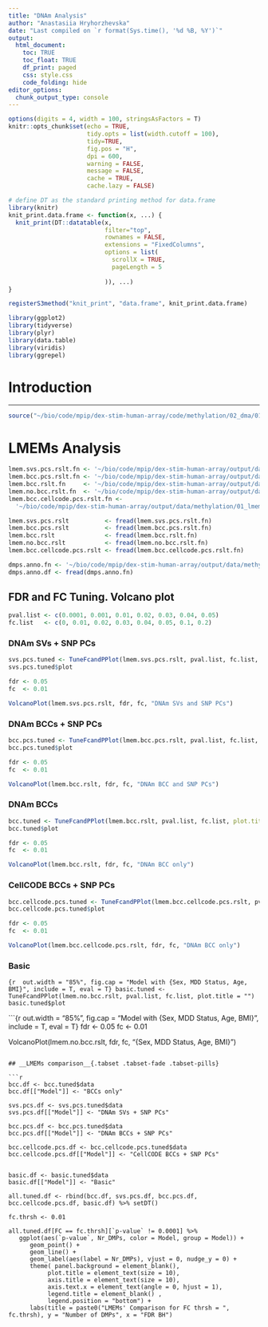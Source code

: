 ```yaml
---
title: "DNAm Analysis"
author: "Anastasiia Hryhorzhevska"
date: "Last compiled on `r format(Sys.time(), '%d %B, %Y')`"
output:
  html_document:
    toc: TRUE
    toc_float: TRUE
    df_print: paged
    css: style.css
    code_folding: hide
editor_options: 
  chunk_output_type: console
---
```


```r
options(digits = 4, width = 100, stringsAsFactors = T)
knitr::opts_chunk$set(echo = TRUE,
                      tidy.opts = list(width.cutoff = 100),
                      tidy=TRUE,
                      fig.pos = "H",
                      dpi = 600,
                      warning = FALSE, 
                      message = FALSE, 
                      cache = TRUE, 
                      cache.lazy = FALSE)

# define DT as the standard printing method for data.frame
library(knitr)
knit_print.data.frame <- function(x, ...) {
  knit_print(DT::datatable(x,
                           filter="top",
                           rownames = FALSE,
                           extensions = "FixedColumns",
                           options = list(
                             scrollX = TRUE,
                             pageLength = 5
                             
                           )), ...)
}

registerS3method("knit_print", "data.frame", knit_print.data.frame)

library(ggplot2)
library(tidyverse)
library(plyr)
library(data.table)
library(viridis)
library(ggrepel)
```
# Introduction
***

```r
source("~/bio/code/mpip/dex-stim-human-array/code/methylation/02_dma/01_dmp/funcitons.R")
```

# LMEMs Analysis

```r
lmem.svs.pcs.rslt.fn <- '~/bio/code/mpip/dex-stim-human-array/output/data/methylation/01_lmem_dnam/dnam_lmem_svs_pcs_rslt.txt'
lmem.bcc.pcs.rslt.fn <- '~/bio/code/mpip/dex-stim-human-array/output/data/methylation/01_lmem_dnam/dnam_lmem_bcc_pcs_rslt.txt'
lmem.bcc.rslt.fn     <- '~/bio/code/mpip/dex-stim-human-array/output/data/methylation/01_lmem_dnam/dnam_lmem_bcc_rslt.txt'
lmem.no.bcc.rslt.fn  <- '~/bio/code/mpip/dex-stim-human-array/output/data/methylation/01_lmem_dnam/dnam_lmem_no_bcc_rslt.txt'
lmem.bcc.cellcode.pcs.rslt.fn <- 
  '~/bio/code/mpip/dex-stim-human-array/output/data/methylation/01_lmem_dnam/dnam_lmem_bcc_cellcode_pcs_rslt.txt'

lmem.svs.pcs.rslt          <- fread(lmem.svs.pcs.rslt.fn)
lmem.bcc.pcs.rslt          <- fread(lmem.bcc.pcs.rslt.fn)
lmem.bcc.rslt              <- fread(lmem.bcc.rslt.fn)
lmem.no.bcc.rslt           <- fread(lmem.no.bcc.rslt.fn)
lmem.bcc.cellcode.pcs.rslt <- fread(lmem.bcc.cellcode.pcs.rslt.fn)

dmps.anno.fn <- '~/bio/code/mpip/dex-stim-human-array/output/data/methylation/02_dmp/dmps_annotated.csv'
dmps.anno.df <- fread(dmps.anno.fn)
```

## __FDR and FC Tuning. Volcano plot__ {.tabset .tabset-fade .tabset-pills}

```r
pval.list <- c(0.0001, 0.001, 0.01, 0.02, 0.03, 0.04, 0.05)
fc.list   <- c(0, 0.01, 0.02, 0.03, 0.04, 0.05, 0.1, 0.2)
```

### DNAm SVs + SNP PCs
```r
svs.pcs.tuned <- TuneFcandPPlot(lmem.svs.pcs.rslt, pval.list, fc.list, plot.title = "")
svs.pcs.tuned$plot
```

```r
fdr <- 0.05
fc  <- 0.01

VolcanoPlot(lmem.svs.pcs.rslt, fdr, fc, "DNAm SVs and SNP PCs")
```

### DNAm BCCs + SNP PCs
```r
bcc.pcs.tuned <- TuneFcandPPlot(lmem.bcc.pcs.rslt, pval.list, fc.list, plot.title = "")
bcc.pcs.tuned$plot
```

```r
fdr <- 0.05
fc  <- 0.01

VolcanoPlot(lmem.bcc.rslt, fdr, fc, "DNAm BCC and SNP PCs")
```

### DNAm BCCs
```r
bcc.tuned <- TuneFcandPPlot(lmem.bcc.rslt, pval.list, fc.list, plot.title = "")
bcc.tuned$plot
```

```r
fdr <- 0.05
fc  <- 0.01

VolcanoPlot(lmem.bcc.rslt, fdr, fc, "DNAm BCC only")
```

### CellCODE BCCs + SNP PCs
```r
bcc.cellcode.pcs.tuned <- TuneFcandPPlot(lmem.bcc.cellcode.pcs.rslt, pval.list, fc.list, plot.title = "")
bcc.cellcode.pcs.tuned$plot
```

```r
fdr <- 0.05
fc  <- 0.01

VolcanoPlot(lmem.bcc.cellcode.pcs.rslt, fdr, fc, "DNAm BCC only")
```

### Basic
```{r  out.width = "85%", fig.cap = "Model with {Sex, MDD Status, Age, BMI}", include = T, eval = T}
basic.tuned <- TuneFcandPPlot(lmem.no.bcc.rslt, pval.list, fc.list, plot.title = "")
basic.tuned$plot
```

```{r out.width = "85%", fig.cap = "Model with {Sex, MDD Status, Age, BMI}", include = T, eval = T}
fdr <- 0.05
fc  <- 0.01

VolcanoPlot(lmem.no.bcc.rslt, fdr, fc, "{Sex, MDD Status, Age, BMI}")
```

## __LMEMs comparison__{.tabset .tabset-fade .tabset-pills}

```r
bcc.df <- bcc.tuned$data
bcc.df[["Model"]] <- "BCCs only"

svs.pcs.df <- svs.pcs.tuned$data
svs.pcs.df[["Model"]] <- "DNAm SVs + SNP PCs"

bcc.pcs.df <- bcc.pcs.tuned$data
bcc.pcs.df[["Model"]] <- "DNAm BCCs + SNP PCs"

bcc.cellcode.pcs.df <- bcc.cellcode.pcs.tuned$data
bcc.cellcode.pcs.df[["Model"]] <- "CellCODE BCCs + SNP PCs"


basic.df <- basic.tuned$data
basic.df[["Model"]] <- "Basic"

all.tuned.df <- rbind(bcc.df, svs.pcs.df, bcc.pcs.df, bcc.cellcode.pcs.df, basic.df) %>% setDT()

fc.thrsh <- 0.01

all.tuned.df[FC == fc.thrsh][`p-value` != 0.0001] %>% 
   ggplot(aes(`p-value`, Nr_DMPs, color = Model, group = Model)) + 
      geom_point() + 
      geom_line() +
      geom_label(aes(label = Nr_DMPs), vjust = 0, nudge_y = 0) +
      theme( panel.background = element_blank(),
           plot.title = element_text(size = 10),
           axis.title = element_text(size = 10),
           axis.text.x = element_text(angle = 0, hjust = 1), 
           legend.title = element_blank() ,
           legend.position = "bottom") +
      labs(title = paste0("LMEMs' Comparison for FC thrsh = ", fc.thrsh), y = "Number of DMPs", x = "FDR BH")

```
<!-- # Combine -->

<!-- ```{r child = c('02_lmem_svs_pcs_rslt_analysis.Rmd')} -->
<!-- ``` -->